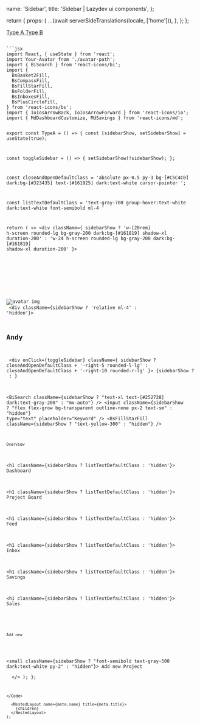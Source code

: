 


  name: 'Sidebar',
  title: 'Sidebar | Lazydev ui components',
};

  return {
    props: {
      ...(await serverSideTranslations(locale, ['home'])),
    },
  };
};

<SidebarLink>
  <a href="#type-a" className="text-right">
    Type A
  </a>
  <a href="#type-b" className="text-right">
    Type B
  </a>
</SidebarLink>

<PrevAndNext
  leftPath="/docs/components/navbar"
  rightPath="/docs/components/toast"
/>

<div id="type-a" />

<ComponentExample
  name="Type A"
   paragraph="Misolda keltirilgan Iconlar <react-icons> dan olingan. Misolda keltirilgandek loyihangizda qo'llamoqchi bo'sangiz uni yuklab  oling.">
  <TypeA />
</ComponentExample>

<Code>
```jsx
import React, { useState } from 'react';
import Your-Avatar from './avatar-path';
import { BiSearch } from 'react-icons/bi';
import {
  BsBasket2Fill,
  BsCompassFill,
  BsFillStarFill,
  BsFolderFill,
  BsInboxesFill,
  BsPlusCircleFill,
} from 'react-icons/bs';
import { IoIosArrowBack, IoIosArrowForward } from 'react-icons/io';
import { MdDashboardCustomize, MdSavings } from 'react-icons/md';

export const TypeA = () => {
  const [sidebarShow, setSidebarShow] = useState(true);

  const toggleSidebar = () => {
    setSidebarShow(!sidebarShow);
  };

  const closeAndOpenDefaultClass =
    'absolute px-0.5 py-3 bg-[#C5C4C0] dark:bg-[#323435] text-[#161925] dark:text-white cursor-pointer ';

  const listTextDefaultClass = 'text-gray-700 group-hover:text-white dark:text-white font-semibold ml-4 '

  return (
    <>
      <div
        className={
          sidebarShow
            ? 'w-[20rem] h-screen rounded-lg bg-gray-200 dark:bg-[#161819] shadow-xl duration-200'
            : 'w-24 h-screen rounded-lg bg-gray-200 dark:bg-[#161819] shadow-xl duration-200'
        }>
        <div className="flex items-center space-x-2 p-2">
          <span className="w-2 h-2 rounded-full bg-[#ee6a5e]" />
          <span className="w-2 h-2 rounded-full bg-[#f4bd4f]" />
          <span className="w-2 h-2 rounded-full bg-[#60c455]" />
        </div>
        <div className="space-y-6 p-5">
          <div className="relative flex items-center">
            <div className="flex items-center justify-center rounded-2xl border-2 border-gray-300 dark:border-transparent bg-transparent dark:bg-[#242627] w-fit p-1">
              <img
                className="rounded-full w-10 h-10 object-contain"
                src={Your-Avatar}
                alt="avatar img"
              />
            </div>
            <div className={sidebarShow ? 'relative ml-4' : 'hidden'}>
              <h2 className="text-[#242627] dark:text-white font-semibold text-lg">
                Andy
              </h2>
              <span className="absolute -top-0.5 -right-2 w-2 h-2 rounded-full bg-[#6fce97]" />
            </div>
            <div
              onClick={toggleSidebar}
              className={
                sidebarShow
                  ? closeAndOpenDefaultClass + '-right-5  rounded-l-lg'
                  : closeAndOpenDefaultClass + '-right-10  rounded-r-lg'
              }>
              {sidebarShow ? <IoIosArrowBack /> : <IoIosArrowForward />}
            </div>
          </div>
          <div className="flex items-center rounded-lg bg-[#f2f3f7] dark:bg-[#252728] px-4 py-2 md:py-3">
            <BiSearch className={sidebarShow ? "text-xl text-[#252728] dark:text-gray-200" : "mx-auto"} />
            <input
              className={sidebarShow ? "flex flex-grow bg-transparent outline-none px-2 text-sm" : "hidden"}
              type="text"
              placeholder="Keyword"
            />
            <BsFillStarFill className={sidebarShow ? "text-yellow-300" : "hidden"} />
          </div>
          <div className="px-1">
            <small className="text-xs font-medium text-[#161925] dark:text-gray-500 uppercase py-2">
              Overview
            </small>
            <div>
              <div className="flex items-center dark:text-white p-3 rounded-xl cursor-default hover:bg-[#3f8dfd] group">
                <MdDashboardCustomize className="text-2xl group-hover:text-white text-gray-500" />
                <h1 className={sidebarShow ? listTextDefaultClass : 'hidden'}>
                  Dashboard
                </h1>
              </div>
              <div className="flex items-center dark:text-white p-3 rounded-xl cursor-default hover:bg-[#3f8dfd] group">
                <BsFolderFill className="text-2xl group-hover:text-white text-gray-500" />
                <h1 className={sidebarShow ? listTextDefaultClass : 'hidden'}>
                  Project Board
                </h1>
              </div>
              <div className="flex items-center dark:text-white p-3 rounded-xl cursor-default hover:bg-[#3f8dfd] group">
                <BsCompassFill className="text-2xl group-hover:text-white text-gray-500" />
                <h1 className={sidebarShow ? listTextDefaultClass : 'hidden'}>
                  Feed
                </h1>
              </div>
              <div className="flex items-center dark:text-white p-3 rounded-xl cursor-default hover:bg-[#3f8dfd] group">
                <BsInboxesFill className="text-2xl group-hover:text-white text-gray-500" />
                <h1 className={sidebarShow ? listTextDefaultClass : 'hidden'}>
                  Inbox
                </h1>
              </div>
              <div className="flex items-center dark:text-white p-3 rounded-xl cursor-default hover:bg-[#3f8dfd] group">
                <MdSavings className="text-2xl group-hover:text-white text-gray-500" />
                <h1 className={sidebarShow ? listTextDefaultClass : 'hidden'}>
                  Savings
                </h1>
              </div>
              <div className="flex items-center dark:text-white p-3 rounded-xl cursor-default hover:bg-[#3f8dfd] group">
                <BsBasket2Fill className="text-2xl group-hover:text-white text-gray-500" />
                <h1 className={sidebarShow ? listTextDefaultClass : 'hidden'}>
                  Sales
                </h1>
              </div>
            </div>
          </div>
          <div className="px-1">
            <small className="text-xs font-medium text-[#161925] dark:text-gray-500 uppercase py-2 truncate">
              Add new
            </small>
          </div>
          <div></div>
          <div className="flex flex-col items-center justify-center cursor-pointer border hover:border-gray-500 hover:dark:border-white py-4 rounded-lg bg-[#f2f3f7] dark:bg-[#323435]">
            <BsPlusCircleFill className="text-[#3f8dfd] text-3xl bg-white rounded-full shadow-xl" />
            <small className={sidebarShow ? "font-semibold text-gray-500 dark:text-white py-2" : "hidden"}>
              Add new Project
            </small>
          </div>
        </div>
      </div>
    </>
  );
};

```
</Code>

  <NestedLayout name={meta.name} title={meta.title}>
    {children}
  </NestedLayout>
);
